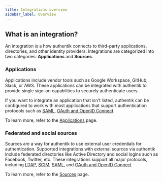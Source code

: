 ```yaml
---
title: Integrations overview
sidebar_label: Overview
---
```


## What is an integration?

An integration is a how authentik connects to third-party applications, directories, and other identity providers.
Integrations are categorized into two categories: **Applications** and **Sources**.

### Applications

Applications include vendor tools such as Google Workspace, GitHub, Slack, or AWS. These applications can be integrated with authentik to provide single sign-on capabilities to securely authenticate users.

If you want to integrate an application that isn't listed, authentik can be configured to work with most applications that support authentication protocols such as [SAML](../docs/add-secure-apps/providers/saml/index.md), [OAuth and OpenID Connect](../docs/add-secure-apps/providers/oauth2/index.mdx).

To learn more, refer to the [Applications](../integrations/services/index.mdx) page.

### Federated and social sources

Sources are a way for authentik to use external user credentials for authentication. Supported integrations with external sources via authentik include federated directories like Active Directory and social logins such as Facebook, Twitter, etc. These integrations support all major protocols, including [LDAP](../docs/users-sources/sources/protocols/ldap/index.md), [SCIM](../docs/users-sources/sources/protocols/scim/index.md), [SAML](../docs/users-sources/sources/protocols/saml/index.md), and [OAuth and OpenID Connect](../docs/users-sources/sources/protocols/oauth/index.mdx)

To learn more, refer to the [Sources](https://docs.goauthentik.io/docs/users-sources/sources/index) page.
